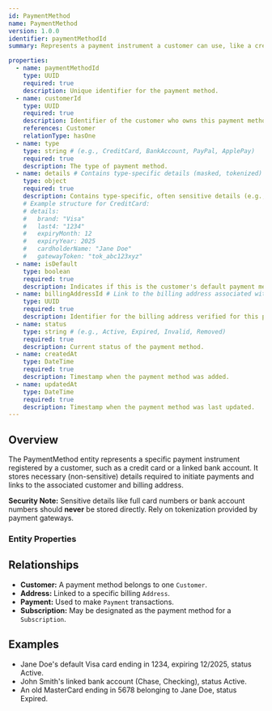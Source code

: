 ```yaml
---
id: PaymentMethod
name: PaymentMethod
version: 1.0.0
identifier: paymentMethodId
summary: Represents a payment instrument a customer can use, like a credit card or bank account.

properties:
  - name: paymentMethodId
    type: UUID
    required: true
    description: Unique identifier for the payment method.
  - name: customerId
    type: UUID
    required: true
    description: Identifier of the customer who owns this payment method.
    references: Customer
    relationType: hasOne
  - name: type
    type: string # (e.g., CreditCard, BankAccount, PayPal, ApplePay)
    required: true
    description: The type of payment method.
  - name: details # Contains type-specific details (masked, tokenized)
    type: object
    required: true
    description: Contains type-specific, often sensitive details (e.g., last 4 digits of card, card brand, bank name, account type, token). **Never store raw PANs or sensitive data.**
    # Example structure for CreditCard:
    # details:
    #   brand: "Visa"
    #   last4: "1234"
    #   expiryMonth: 12
    #   expiryYear: 2025
    #   cardholderName: "Jane Doe"
    #   gatewayToken: "tok_abc123xyz"
  - name: isDefault
    type: boolean
    required: true
    description: Indicates if this is the customer's default payment method.
  - name: billingAddressId # Link to the billing address associated with this method
    type: UUID
    required: true
    description: Identifier for the billing address verified for this payment method.
  - name: status
    type: string # (e.g., Active, Expired, Invalid, Removed)
    required: true
    description: Current status of the payment method.
  - name: createdAt
    type: DateTime
    required: true
    description: Timestamp when the payment method was added.
  - name: updatedAt
    type: DateTime
    required: true
    description: Timestamp when the payment method was last updated.
---
```


## Overview

The PaymentMethod entity represents a specific payment instrument registered by a customer, such as a credit card or a linked bank account. It stores necessary (non-sensitive) details required to initiate payments and links to the associated customer and billing address.

**Security Note:** Sensitive details like full card numbers or bank account numbers should **never** be stored directly. Rely on tokenization provided by payment gateways.

### Entity Properties
<EntityPropertiesTable />

## Relationships

*   **Customer:** A payment method belongs to one `Customer`.
*   **Address:** Linked to a specific billing `Address`.
*   **Payment:** Used to make `Payment` transactions.
*   **Subscription:** May be designated as the payment method for a `Subscription`.

## Examples

*   Jane Doe's default Visa card ending in 1234, expiring 12/2025, status Active.
*   John Smith's linked bank account (Chase, Checking), status Active.
*   An old MasterCard ending in 5678 belonging to Jane Doe, status Expired. 